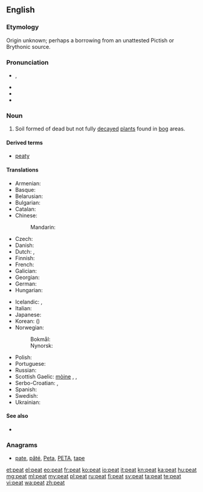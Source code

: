 {{also|Peat}}
==English==
===Etymology===
Origin unknown; perhaps a borrowing from an unattested Pictish or Brythonic source.

===Pronunciation===
*{{a|UK|US}} {{IPA|/piːt/}}, {{X-SAMPA|/pi:t/}}
* {{audio|en-us-peat.ogg|Audio (US)}}
* {{rhymes|iːt}}
* {{homophones|Pete}}

===Noun===
{{en-noun|s|-}}

# Soil formed of dead but not fully [[decay|decayed]] [[plant]]s found in [[bog]] areas. {{defdate|from 14th c.}}

====Derived terms====
* [[peaty]]

====Translations====
{{trans-top|soil}}
* Armenian: {{t-|hy|տորֆ|tr=torf|sc=Armn}}
* Basque: {{t-|eu|zohikatz}}
* Belarusian: {{t-|be|торф|m|tr=torf|sc=Cyrl}}
* Bulgarian: {{t-|bg|торф|m|tr=torf|sc=Cyrl}}
* Catalan: {{t-|ca|torba|f}}
* Chinese:
*: Mandarin: {{t|cmn|泥炭|tr=nítàn|sc=Hani}}
* Czech: {{t+|cs|rašelina|f}}
* Danish: {{t-|da|tørv}}
* Dutch: {{t+|nl|turf|m}}, {{t+|nl|veen|n}}
* Finnish: {{t+|fi|turve}}
* French: {{t+|fr|tourbe|f}}
* Galician: {{t-|gl|turba|f}}
* Georgian: {{t-|ka|ტორფი|tr=torp'i|sc=Geor}}
* German: {{t+|de|Torf|m}}
* Hungarian: {{t+|hu|tőzeg}}
{{trans-mid}}
* Icelandic: {{t-|is|torf|n}}, {{t+|is|mór|m}}
* Italian: {{t+|it|torba|f}}
* Japanese: {{t-|ja|泥炭|tr=[[でいたん]], deitan|sc=Jpan}}
* Korean: {{t+|ko|이탄|tr=itan|sc=Kore}} ({{t+|ko|泥炭|sc=Kore}})
* Norwegian:
*: Bokmål: {{t-|no|torv|m|f}}
*: Nynorsk: {{t-|no|torv|f|n}}
* Polish: {{t+|pl|torf|m}}
* Portuguese: {{t+|pt|turfa|f}}
* Russian: {{t+|ru|торф|m|sc=Cyrl|tr=torf}}
* Scottish Gaelic: [[mòine]] {{f}},  {{qualifier|single piece}} {{t-|gd|fàd|m}},  {{qualifier|single piece}} {{t-|gd|fòid|f}}
* Serbo-Croatian: {{t-|sh|тресет|m|sc=Cyrl}}, {{t-|sh|treset|m}}
* Spanish: {{t-|es|turba|f}}
* Swedish: {{t+|sv|torv}}
* Ukrainian: {{t-|uk|торф|m|tr=torf|sc=Cyrl}}
{{trans-bottom}}

====See also====
* {{pedia}}

===Anagrams===
* [[pate#English|pate]], [[pâté#English|pâté]], [[Peta#English|Peta]], [[PETA#English|PETA]], [[tape#English|tape]]

[[et:peat]]
[[el:peat]]
[[eo:peat]]
[[fr:peat]]
[[ko:peat]]
[[io:peat]]
[[it:peat]]
[[kn:peat]]
[[ka:peat]]
[[hu:peat]]
[[mg:peat]]
[[ml:peat]]
[[my:peat]]
[[pl:peat]]
[[ru:peat]]
[[fi:peat]]
[[sv:peat]]
[[ta:peat]]
[[te:peat]]
[[vi:peat]]
[[wa:peat]]
[[zh:peat]]